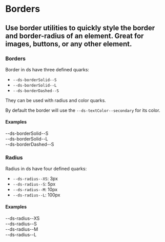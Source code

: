 
<Meta title="Design System/Quarks/Border" />

# Borders

## Use border utilities to quickly style the border and border-radius of an element. Great for images, buttons, or any other element.

### Borders

Border in ds have three defined quarks:

-   `--ds-borderSolid--S`
-   `--ds-borderSolid--L`
-   `--ds-borderDashed--S`

They can be used with radius and color quarks.

By default the border will use the `--ds-textColor--secondary` for its color.

#### Examples

<Canvas>
    <Story name="--ds-borderSolid--S">
        <div>--ds-borderSolid--S</div>
        <div style={{ border: "var(--ds-borderSolid--S)", width: "200px", height: "30px" }} />
    </Story>
    <Story name="--ds-borderSolid--L">
        <div>--ds-borderSolid--L</div>
        <div style={{ border: "var(--ds-borderSolid--L)", width: "200px", height: "30px" }} />
    </Story>
    <Story name="--ds-borderDashed--S">
        <div>--ds-borderDashed--S</div>
        <div style={{ border: "var(--ds-borderDashed--S)", width: "200px", height: "30px" }} />
    </Story>
</Canvas>

### Radius

Radius in ds have four defined quarks:

-   `--ds-radius--XS`: 3px
-   `--ds-radius--S`: 5px
-   `--ds-radius--M`: 10px
-   `--ds-radius--L`: 100px

#### Examples

<Canvas>
    <Story name="--ds-radius--XS">
        <div>--ds-radius--XS</div>
        <div
            style={{
                border: "var(--ds-borderSolid--S)",
                borderRadius: "var(--ds-radius--XS)",
                width: "70px",
                height: "70px",
            }}
        />
    </Story>
    <Story name="--ds-radius--S">
        <div>--ds-radius--S</div>
        <div
            style={{
                border: "var(--ds-borderSolid--S)",
                borderRadius: "var(--ds-radius--S)",
                width: "70px",
                height: "70px",
            }}
        />
    </Story>
    <Story name="--ds-radius--M">
        <div>--ds-radius--M</div>
        <div
            style={{
                border: "var(--ds-borderSolid--S)",
                borderRadius: "var(--ds-radius--M)",
                width: "70px",
                height: "70px",
            }}
        />
    </Story>
    <Story name="--ds-radius--L">
        <div>--ds-radius--L</div>
        <div
            style={{
                border: "var(--ds-borderSolid--S)",
                borderRadius: "var(--ds-radius--L)",
                width: "170px",
                height: "70px",
            }}
        />
    </Story>
</Canvas>
